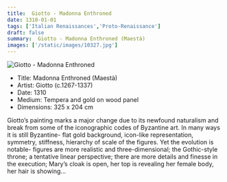 ```yaml
---
title:  Giotto - Madonna Enthroned
date: 1310-01-01
tags: ['Italian Renaissances','Proto-Renaissance']
draft: false
summary:  Giotto - Madonna Enthroned (Maestà)
images: ['/static/images/10327.jpg']
---
```


![ Giotto - Madonna Enthroned](/static/images/10327.jpg)

* Title: Madonna Enthroned (Maestà)
* Artist:  Giotto (c.1267-1337)
* Date: 1310
* Medium: Tempera and gold on wood panel
* Dimensions: 325 x 204 cm

Giotto’s painting marks a major change due to its newfound naturalism and break from some of the iconographic codes of Byzantine art. In many ways it is still Byzantine- flat gold background, icon-like representation, symmetry, stiffness, hierarchy of scale of the figures. Yet the evolution is notable- figures are more realistic and three-dimensional; the Gothic-style throne; a tentative linear perspective; there are more details and finesse in the execution; Mary’s cloak is open, her top is revealing her female body, her hair is showing...
